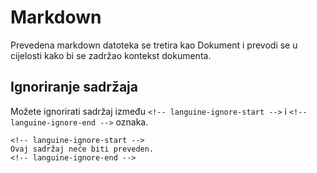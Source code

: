 # Markdown

Prevedena markdown datoteka se tretira kao Dokument i prevodi se u cijelosti kako bi se zadržao kontekst dokumenta.

## Ignoriranje sadržaja

Možete ignorirati sadržaj između `<!-- languine-ignore-start -->` i `<!-- languine-ignore-end -->` oznaka.

```mdx
<!-- languine-ignore-start -->
Ovaj sadržaj neće biti preveden.
<!-- languine-ignore-end -->
``` 